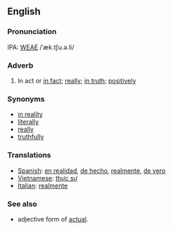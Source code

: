 ==English==
===Pronunciation===
IPA: [[WEAE]] /ˈæk.tʃu.ə.li/

===Adverb===
#In act or [[in fact]]; [[really]]; [[in truth]]; [[positively]]

===Synonyms===
*[[in reality]]
*[[literally]]
*[[really]]
*[[truthfully]]

===Translations===
*[[Spanish]]: [[en realidad]], [[de hecho]], [[realmente]], [[de vero]]
*[[Vietnamese]]: [[thực sự]]
*[[Italian]]: [[realmente]]

===See also===
*adjective form of [[actual]].